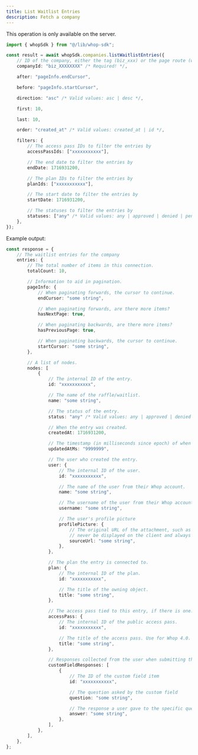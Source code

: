 ```yaml
---
title: List Waitlist Entries
description: Fetch a company
---
```

<Note>This operation is only available on the server.</Note>
```typescript
import { whopSdk } from "@/lib/whop-sdk";

const result = await whopSdk.companies.listWaitlistEntries({
	// ID of the company, either the tag (biz_xxx) or the page route (whop-dev)
	companyId: "biz_XXXXXXXX" /* Required! */,

	after: "pageInfo.endCursor",

	before: "pageInfo.startCursor",

	direction: "asc" /* Valid values: asc | desc */,

	first: 10,

	last: 10,

	order: "created_at" /* Valid values: created_at | id */,

	filters: {
		// The access pass IDs to filter the entries by
		accessPassIds: ["xxxxxxxxxxx"],

		// The end date to filter the entries by
		endDate: 1716931200,

		// The plan IDs to filter the entries by
		planIds: ["xxxxxxxxxxx"],

		// The start date to filter the entries by
		startDate: 1716931200,

		// The statuses to filter the entries by
		statuses: ["any" /* Valid values: any | approved | denied | pending */],
	},
});

```

Example output:

```typescript
const response = {
	// The waitlist entries for the company
	entries: {
		// The total number of items in this connection.
		totalCount: 10,

		// Information to aid in pagination.
		pageInfo: {
			// When paginating forwards, the cursor to continue.
			endCursor: "some string",

			// When paginating forwards, are there more items?
			hasNextPage: true,

			// When paginating backwards, are there more items?
			hasPreviousPage: true,

			// When paginating backwards, the cursor to continue.
			startCursor: "some string",
		},

		// A list of nodes.
		nodes: [
			{
				// The internal ID of the entry.
				id: "xxxxxxxxxxx",

				// The name of the raffle/waitlist.
				name: "some string",

				// The status of the entry.
				status: "any" /* Valid values: any | approved | denied | pending */,

				// When the entry was created.
				createdAt: 1716931200,

				// The timestamp (in milliseconds since epoch) of when the object was last updated
				updatedAtMs: "9999999",

				// The user who created the entry.
				user: {
					// The internal ID of the user.
					id: "xxxxxxxxxxx",

					// The name of the user from their Whop account.
					name: "some string",

					// The username of the user from their Whop account.
					username: "some string",

					// The user's profile picture
					profilePicture: {
						// The original URL of the attachment, such as a direct link to S3. This should
						// never be displayed on the client and always passed to an Imgproxy transformer.
						sourceUrl: "some string",
					},
				},

				// The plan the entry is connected to.
				plan: {
					// The internal ID of the plan.
					id: "xxxxxxxxxxx",

					// The title of the owning object.
					title: "some string",
				},

				// The access pass tied to this entry, if there is one.
				accessPass: {
					// The internal ID of the public access pass.
					id: "xxxxxxxxxxx",

					// The title of the access pass. Use for Whop 4.0.
					title: "some string",
				},

				// Responses collected from the user when submitting their entry.
				customFieldResponses: [
					{
						// The ID of the custom field item
						id: "xxxxxxxxxxx",

						// The question asked by the custom field
						question: "some string",

						// The response a user gave to the specific question or field.
						answer: "some string",
					},
				],
			},
		],
	},
};

```
